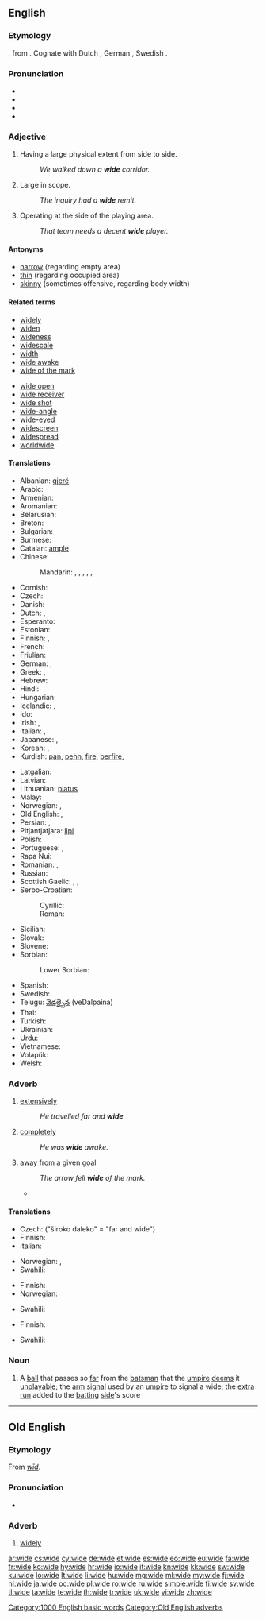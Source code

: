 ==English==

===Etymology===
{{etyl|ang}} {{term|wid|wīd|lang=ang}}, from {{proto|Germanic|wīdaz|lang=en}}. Cognate with Dutch {{term|wijd|lang=nl}}, German {{term|weit|lang=de}}, Swedish {{term|vid|lang=sv}}.

===Pronunciation===
* {{IPA|/waɪd/}}
* {{audio|en-us-wide.ogg|Audio (US)}}
* {{audio|En-uk-wide.ogg|Audio (UK)}}
* {{rhymes|aɪd}}

===Adjective===
{{en-adj|wid|er}}

# Having a large physical extent from side to side.
#: ''We walked down a '''wide''' corridor.''
# Large in scope.
#: ''The inquiry had a '''wide''' remit.''
# {{sports}} Operating at the side of the playing area.
#: ''That team needs a decent '''wide''' player.''

====Antonyms====
* [[narrow]] (regarding empty area)
* [[thin]] (regarding occupied area)
* [[skinny]] (sometimes offensive, regarding body width)

====Related terms====
{{top2}}
* [[widely]]
* [[widen]]
* [[wideness]]
* [[widescale]]
* [[width]]
* [[wide awake]]
* [[wide of the mark]]
{{mid2}}
* [[wide open]]
* [[wide receiver]]
* [[wide shot]]
* [[wide-angle]]
* [[wide-eyed]]
* [[widescreen]]
* [[widespread]]
* [[worldwide]]
{{bottom}}

====Translations====
{{trans-top|having a large physical extent from side to side}}
* Albanian: [[gjerë]]
* Arabic: {{t|ar|واسع|tr=waasi3|sc=Arab}}
* Armenian: {{t|hy|լայն|tr=layn|sc=Armn}}
* Aromanian: {{tø|rup|largu}}
* Belarusian: {{t|be|шырокі|tr=šyróki|sc=Cyrl}}
* Breton: {{t|br|ledan}}
* Bulgarian: {{t|bg|широк|tr=širók|sc=Cyrl}}
* Burmese: {{t|my|ကျယ်|tr=kyè|sc=Mymr}}
* Catalan: [[ample]]
* Chinese:
*: Mandarin: {{t|zh|寬|sc=Hani}}, {{t|zh|宽|tr=kuān|sc=Hani}}, {{t|zh|寬廣|alt=寬廣的|sc=Hani}}, {{t|zh|宽广|tr=kuānguǎng de|alt=宽广的|sc=Hani}}, {{t|zh|寬闊|alt=寬闊的|sc=Hani}}, {{t|zh|宽阔|tr=kuānkuò de|alt=宽阔的|sc=Hani}}
* Cornish: {{t|kw|ledan}}
* Czech: {{t-|cs|široký}}
* Danish: {{t+|da|bred}}
* Dutch: {{t+|nl|wijd}}, {{t+|nl|breed}}
* Esperanto: {{t-|eo|larĝa|xs=Esperanto}}
* Estonian: {{t-|et|lai}}
* Finnish: {{t+|fi|leveä}}, {{t+|fi|laaja}}
* French: {{t+|fr|large}}
* Friulian: {{tø|fur|larc}}
* German: {{t|de|breit}}, {{qualifier|poetic}} {{t|de|weit}}
* Greek: {{t|el|ευρύς|m|tr=ev̱rýs|sc=Grek}}, {{t|el|ευρεία|f|tr=ev̱reía|sc=Grek}}
* Hebrew: {{t|he|רחב|tr=rakhav|sc=Hebr}}
* Hindi: {{t|hi|चौड़ा|tr=cauṛā|sc=Deva}}
* Hungarian: {{t+|hu|széles}}
* Icelandic: {{t+|is|breiður}}, {{t+|is|víður}}
* Ido: {{t+|io|larja|xs=Ido}}
* Irish: {{t|ga|leathan}}, {{t|ga|fairsing}}
* Italian: {{t+|it|largo}}, {{t+|it|ampio}}
* Japanese: {{t|ja|広い|tr=[[ひろい]], hiroi|sc=Jpan}}, {{t|ja|幅広い|tr=はばひろい, habahiroi|sc=Jpan}}
* Korean: {{t|ko|넓은|tr=neolbeun|sc=Kore}}, {{t|ko|넓다|tr=neoldda|sc=Kore}}
* Kurdish: [[pan]], [[pehn]], [[fire]], [[berfire]], {{ku-Arab|[[پان]]}}
{{trans-mid}}
* Latgalian: {{tø|ltg|plots}}
* Latvian: {{t|lv|plats}}
* Lithuanian: [[platus]]
* Malay: {{t|ms|lebar}}
* Norwegian: {{t+|no|vid}}, {{t+|no|bred}}
* Old English: {{t-|ang|wid|alt=wīd|xs=Old English}}, {{t-|ang|sid|alt=sīd|xs=Old English}}
* Persian: {{t|fa|پهن|tr=pahn|xs=Persian}}, {{t-|fa|گسترده|tr=gostarde|xs=Persian}}
* Pitjantjatjara: [[lipi]]
* Polish: {{t|pl|szeroki}}
* Portuguese: {{t+|pt|largo}}, {{t|pt|amplo}}
* Rapa Nui: {{tø|rap|lau}}
* Romanian: {{t-|ro|larg}}, {{t-|ro|lat}}
* Russian: {{t+|ru|широкий|tr=širókij}}
* Scottish Gaelic: {{t|gd|leathann}}, {{t|gd|farsaing}}, {{qualifier|of specified width}} {{t|gd|a leud}}
* Serbo-Croatian:
*: Cyrillic: {{t|sh|широк|alt=шѝрок}}
*: Roman: {{t|sh|širok|alt=šìrok}}
* Sicilian: {{t|scn|largu}}
* Slovak: {{t|sk|široký}}
* Slovene: {{t|sl|širok}}
* Sorbian:
*: Lower Sorbian: {{tø|dsb|šyroki}}
* Spanish: {{t+|es|ancho}}
* Swedish: {{t+|sv|vid}}
* Telugu: [[వెడల్పైన]] (veDalpaina)
* Thai: {{t|th|กว้างใหญ่|tr=gwâang yài|sc=Thai}}
* Turkish: {{t+|tr|vasi}}
* Ukrainian: {{t|uk|широкий|tr=šyrókyj|sc=Cyrl}}
* Urdu: {{t|ur|چوڑا|tr=cauṛā|sc=ur-Arab}}
* Vietnamese: {{t|vi|rộng}}
* Volapük: {{t|vo|vidik}}
* Welsh: {{t+|cy|llydan|xs=Welsh}}
{{trans-bottom}}

===Adverb===
{{en-adv|wider|widest}}

# [[extensively]]
#: ''He travelled far and '''wide'''.''
# [[completely]]
#: ''He was '''wide''' awake.''
# [[away]] from a given goal
#: ''The arrow fell '''wide''' of the mark.''
#* {{quote-news
|year=2010
|date=December 29
|author=Sam Sheringham
|title=Liverpool 0 - 1 Wolverhampton
|work=BBC
|url=http://news.bbc.co.uk/sport1/hi/football/eng_prem/9308904.stm
|page=
|passage=The Reds carved the first opening of the second period as Glen Johnson's pull-back found David Ngog but the Frenchman hooked '''wide''' from six yards. }}

====Translations====
{{trans-top|extensively}}
* Czech: {{t-|cs|široko}} ("široko daleko" = "far and wide")
* Finnish: {{t-|fi|laajasti}}
* Italian: {{t+|it|largo|m}}
{{trans-mid}}
* Norwegian: {{t|no|vidt}}, {{t|no|bredt}}
* Swahili: {{t+|sw|pana|xs=Swahili}}
{{trans-bottom}}

{{trans-top|completely (with awake)}}
* Finnish: {{t+|fi|täysin}}
* Norwegian: {{t|no|vid}}
{{trans-mid}}
* Swahili: {{t+|sw|pana|xs=Swahili}}
{{trans-bottom}}

{{trans-top|away from the given goal}}
* Finnish: {{t-|fi|ohi}}
{{trans-mid}}
* Swahili: {{t+|sw|pana|xs=Swahili}}
{{trans-bottom}}

===Noun===
{{en-noun}}

# {{cricket}} A [[ball]] that passes so [[far]] from the [[batsman]] that the [[umpire]] [[deem]]s it [[unplayable]]; the [[arm]] [[signal]] used by an [[umpire]] to signal a wide; the [[extra]] [[run]] added to the [[batting]] [[side]]'s score

[[Category:1000 English basic words]]

----

==Old English==

===Etymology===
From ''[[wid|wīd]]''.

===Pronunciation===
* {{IPA|/wiː.de/|lang=ang}}

===Adverb===
{{Latinx|'''wīde'''}}

# [[widely]]

[[Category:Old English adverbs]]

[[ar:wide]]
[[cs:wide]]
[[cy:wide]]
[[de:wide]]
[[et:wide]]
[[es:wide]]
[[eo:wide]]
[[eu:wide]]
[[fa:wide]]
[[fr:wide]]
[[ko:wide]]
[[hy:wide]]
[[hr:wide]]
[[io:wide]]
[[it:wide]]
[[kn:wide]]
[[kk:wide]]
[[sw:wide]]
[[ku:wide]]
[[lo:wide]]
[[lt:wide]]
[[li:wide]]
[[hu:wide]]
[[mg:wide]]
[[ml:wide]]
[[my:wide]]
[[fj:wide]]
[[nl:wide]]
[[ja:wide]]
[[oc:wide]]
[[pl:wide]]
[[ro:wide]]
[[ru:wide]]
[[simple:wide]]
[[fi:wide]]
[[sv:wide]]
[[tl:wide]]
[[ta:wide]]
[[te:wide]]
[[th:wide]]
[[tr:wide]]
[[uk:wide]]
[[vi:wide]]
[[zh:wide]]